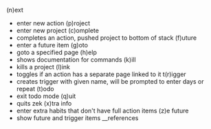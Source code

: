 (n)ext
- enter new action
(p)roject
- enter new project
(c)omplete
- completes an action, pushed project to bottom of stack
(f)uture
- enter a future item
(g)oto
- goto a specified page
(h)elp
- shows documentation for commands 
(k)ill
- kills a project
(l)ink
- toggles if an action has a separate page linked to it
t(r)igger
- creates trigger with given name, will be prompted to enter days or repeat
(t)odo
- exit todo mode
(q)uit
- quits zek
(x)tra info
- enter extra habits that don't have full action items
(z)e future
- show future and trigger items
__references
